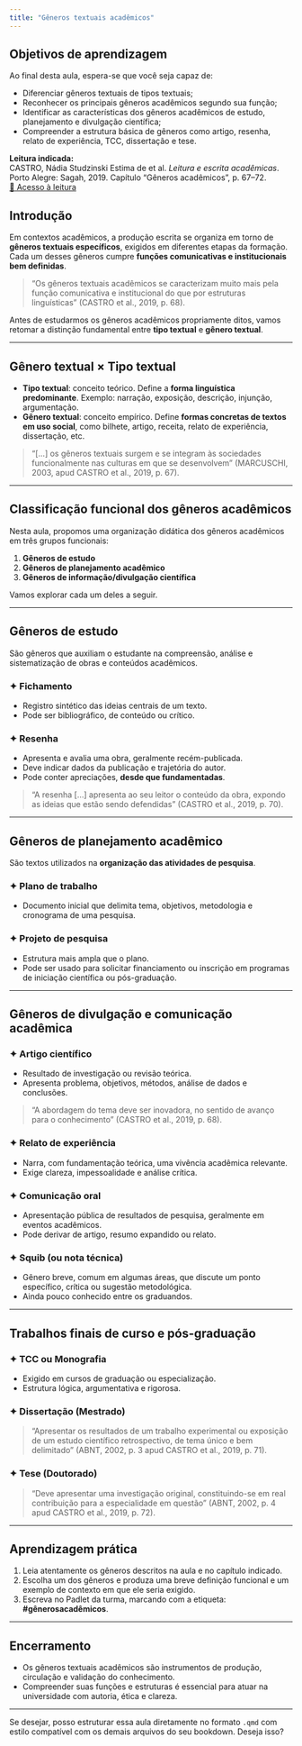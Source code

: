 ```yaml
---
title: "Gêneros textuais acadêmicos"
---
```


## Objetivos de aprendizagem

Ao final desta aula, espera-se que você seja capaz de:

-   Diferenciar gêneros textuais de tipos textuais;
-   Reconhecer os principais gêneros acadêmicos segundo sua função;
-   Identificar as características dos gêneros acadêmicos de estudo, planejamento e divulgação científica;
-   Compreender a estrutura básica de gêneros como artigo, resenha, relato de experiência, TCC, dissertação e tese.

::: {#leitura}
**Leitura indicada:**\
CASTRO, Nádia Studzinski Estima de et al. *Leitura e escrita acadêmicas*. Porto Alegre: Sagah, 2019. Capítulo “Gêneros acadêmicos”, p. 67–72.\
[🔗 Acesso à leitura](vbk://9788533500228/page/67)
:::

## Introdução

Em contextos acadêmicos, a produção escrita se organiza em torno de **gêneros textuais específicos**, exigidos em diferentes etapas da formação. Cada um desses gêneros cumpre **funções comunicativas e institucionais bem definidas**.

> “Os gêneros textuais acadêmicos se caracterizam muito mais pela função comunicativa e institucional do que por estruturas linguísticas” (CASTRO et al., 2019, p. 68).

Antes de estudarmos os gêneros acadêmicos propriamente ditos, vamos retomar a distinção fundamental entre **tipo textual** e **gênero textual**.

------------------------------------------------------------------------

## Gênero textual × Tipo textual

::: destaque
-   **Tipo textual**: conceito teórico. Define a **forma linguística predominante**. Exemplo: narração, exposição, descrição, injunção, argumentação.
-   **Gênero textual**: conceito empírico. Define **formas concretas de textos em uso social**, como bilhete, artigo, receita, relato de experiência, dissertação, etc.
:::

> “\[...\] os gêneros textuais surgem e se integram às sociedades funcionalmente nas culturas em que se desenvolvem” (MARCUSCHI, 2003, apud CASTRO et al., 2019, p. 67).

------------------------------------------------------------------------

## Classificação funcional dos gêneros acadêmicos

Nesta aula, propomos uma organização didática dos gêneros acadêmicos em três grupos funcionais:

1.  **Gêneros de estudo**
2.  **Gêneros de planejamento acadêmico**
3.  **Gêneros de informação/divulgação científica**

Vamos explorar cada um deles a seguir.

------------------------------------------------------------------------

## Gêneros de estudo

São gêneros que auxiliam o estudante na compreensão, análise e sistematização de obras e conteúdos acadêmicos.

### ✦ Fichamento

-   Registro sintético das ideias centrais de um texto.
-   Pode ser bibliográfico, de conteúdo ou crítico.

### ✦ Resenha

-   Apresenta e avalia uma obra, geralmente recém-publicada.
-   Deve indicar dados da publicação e trajetória do autor.
-   Pode conter apreciações, **desde que fundamentadas**.

> “A resenha \[...\] apresenta ao seu leitor o conteúdo da obra, expondo as ideias que estão sendo defendidas” (CASTRO et al., 2019, p. 70).

------------------------------------------------------------------------

## Gêneros de planejamento acadêmico

São textos utilizados na **organização das atividades de pesquisa**.

### ✦ Plano de trabalho

-   Documento inicial que delimita tema, objetivos, metodologia e cronograma de uma pesquisa.

### ✦ Projeto de pesquisa

-   Estrutura mais ampla que o plano.
-   Pode ser usado para solicitar financiamento ou inscrição em programas de iniciação científica ou pós-graduação.

------------------------------------------------------------------------

## Gêneros de divulgação e comunicação acadêmica

### ✦ Artigo científico

-   Resultado de investigação ou revisão teórica.
-   Apresenta problema, objetivos, métodos, análise de dados e conclusões.

> “A abordagem do tema deve ser inovadora, no sentido de avanço para o conhecimento” (CASTRO et al., 2019, p. 68).

### ✦ Relato de experiência

-   Narra, com fundamentação teórica, uma vivência acadêmica relevante.
-   Exige clareza, impessoalidade e análise crítica.

### ✦ Comunicação oral

-   Apresentação pública de resultados de pesquisa, geralmente em eventos acadêmicos.
-   Pode derivar de artigo, resumo expandido ou relato.

### ✦ Squib (ou nota técnica)

-   Gênero breve, comum em algumas áreas, que discute um ponto específico, crítica ou sugestão metodológica.
-   Ainda pouco conhecido entre os graduandos.

------------------------------------------------------------------------

## Trabalhos finais de curso e pós-graduação

### ✦ TCC ou Monografia

-   Exigido em cursos de graduação ou especialização.
-   Estrutura lógica, argumentativa e rigorosa.

### ✦ Dissertação (Mestrado)

> “Apresentar os resultados de um trabalho experimental ou exposição de um estudo científico retrospectivo, de tema único e bem delimitado” (ABNT, 2002, p. 3 apud CASTRO et al., 2019, p. 71).

### ✦ Tese (Doutorado)

> “Deve apresentar uma investigação original, constituindo-se em real contribuição para a especialidade em questão” (ABNT, 2002, p. 4 apud CASTRO et al., 2019, p. 72).

------------------------------------------------------------------------

## Aprendizagem prática

1.  Leia atentamente os gêneros descritos na aula e no capítulo indicado.
2.  Escolha um dos gêneros e produza uma breve definição funcional e um exemplo de contexto em que ele seria exigido.
3.  Escreva no Padlet da turma, marcando com a etiqueta: **#gênerosacadêmicos**.

------------------------------------------------------------------------

## Encerramento

::: destaque
-   Os gêneros textuais acadêmicos são instrumentos de produção, circulação e validação do conhecimento.
-   Compreender suas funções e estruturas é essencial para atuar na universidade com autoria, ética e clareza.
:::

------------------------------------------------------------------------

Se desejar, posso estruturar essa aula diretamente no formato `.qmd` com estilo compatível com os demais arquivos do seu bookdown. Deseja isso?
